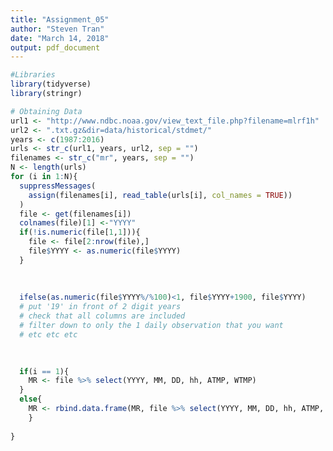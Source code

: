 ```yaml
---
title: "Assignment_05"
author: "Steven Tran"
date: "March 14, 2018"
output: pdf_document
---
```


```R
#Libraries
library(tidyverse)
library(stringr)

# Obtaining Data
url1 <- "http://www.ndbc.noaa.gov/view_text_file.php?filename=mlrf1h"
url2 <- ".txt.gz&dir=data/historical/stdmet/"
years <- c(1987:2016)
urls <- str_c(url1, years, url2, sep = "")
filenames <- str_c("mr", years, sep = "")
N <- length(urls)
for (i in 1:N){
  suppressMessages(
    assign(filenames[i], read_table(urls[i], col_names = TRUE))
  )
  file <- get(filenames[i])
  colnames(file)[1] <-"YYYY"
  if(!is.numeric(file[1,1])){
    file <- file[2:nrow(file),]
    file$YYYY <- as.numeric(file$YYYY)
  }
  
  
  
  ifelse(as.numeric(file$YYYY%/%100)<1, file$YYYY+1900, file$YYYY)
  # put '19' in front of 2 digit years
  # check that all columns are included
  # filter down to only the 1 daily observation that you want
  # etc etc etc

    
    
  if(i == 1){
    MR <- file %>% select(YYYY, MM, DD, hh, ATMP, WTMP)
  }
  else{
    MR <- rbind.data.frame(MR, file %>% select(YYYY, MM, DD, hh, ATMP, WTMP))
    }
    
}
```